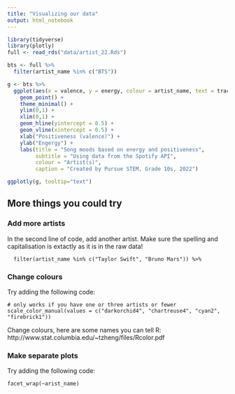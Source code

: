 ```yaml
---
title: "Visualizing our data"
output: html_notebook
---
```


```r
library(tidyverse)
library(plotly)
full <- read_rds("data/artist_22.Rds")
```


```r
bts <- full %>% 
  filter(artist_name %in% c("BTS"))

g <- bts %>% 
  ggplot(aes(x = valence, y = energy, colour = artist_name, text = track_name)) +
    geom_point() +
    theme_minimal() +
    ylim(0,1) +
    xlim(0,1) +
    geom_hline(yintercept = 0.5) +
    geom_vline(xintercept = 0.5) +
    xlab("Positiveness (valence)") +
    ylab("Engergy") + 
    labs(title = "Song moods based on energy and positiveness", 
         subtitle = "Using data from the Spotify API", 
         colour = "Artist(s)",
         caption = "Created by Pursue STEM, Grade 10s, 2022")

ggplotly(g, tooltip="text")

```




## More things you could try


### Add more artists

In the second line of code, add another artist. Make sure the spelling and capitalisation is extactly as it is in the raw data!

```
  filter(artist_name %in% c("Taylor Swift", "Bruno Mars")) %>% 
```  

### Change colours
Try adding the following code:
```
# only works if you have one or three artists or fewer
scale_color_manual(values = c("darkorchid4", "chartreuse4", "cyan2", "firebrick1"))
```

Change colours, here are some names you can tell R: http://www.stat.columbia.edu/~tzheng/files/Rcolor.pdf

### Make separate plots
Try adding the following code:
```
facet_wrap(~arist_name)
```
